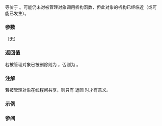{{cpp/memory/weak_ptr/title|expired}}
{{cpp/memory/weak_ptr/navbar}}
{{ddcl|since=c++11|
bool expired() const noexcept;
}}

等价于 {{c|1=use_count() == 0}}。可能仍未对被管理对象调用析构函数，但此对象的析构已经临近（或可能已发生）。

===参数===
（无）

===返回值===
若被管理对象已被删除则为 {{c|true}}，否则为 {{c|false}}。

===注解===
若被管理对象在线程间共享，则只有 {{tt|expired()}} 返回 {{c|true}} 时才有意义。

===示例===
{{example
|演示如何用 {{tt|expired}} 检查指针的有效性。
|code=
#include &lt;iostream&gt;
#include &lt;memory&gt;

std::weak_ptr&lt;int&gt; gw;

void f()
{
    if (!gw.expired())
	std::cout &lt;&lt; "gw 有效\n";
    else
        std::cout &lt;&lt; "gw 已过期\n";
}
 
int main()
{
    {
        auto sp = std::make_shared&lt;int&gt;(42);
	gw = sp;

	f();
    }

    f();
}
|output=
gw 有效
gw 已过期
}}

===参阅===
{{dsc begin}}
{{dsc inc|cpp/memory/weak_ptr/dsc lock}}
{{dsc inc|cpp/memory/weak_ptr/dsc use_count}}
{{dsc end}}

{{langlinks|de|en|es|fr|it|ja|pt|ru}}